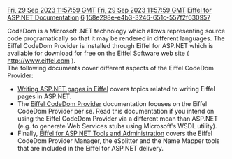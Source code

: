 [[Property:modification_date|Fri, 29 Sep 2023 11:57:59 GMT]]
[[Property:publication_date|Fri, 29 Sep 2023 11:57:59 GMT]]
[[Property:title|Eiffel for ASP.NET Documentation]]
[[Property:weight|6]]
[[Property:uuid|158e298e-e4b3-3246-651c-557f2f630957]]

{{Caution|This section concerns only Eiffel .NET Framework, and not .NETCore}}

CodeDom is a Microsoft .NET technology which allows representing source code programatically so that it may be rendered in different languages. The Eiffel CodeDom Provider is installed through Eiffel for ASP.NET which is available for download for free on the Eiffel Software web site ( [http://www.eiffel.com http://www.eiffel.com] ). <br/>
The following documents cover different aspects of the Eiffel CodeDom Provider: 
*  [[Writing ASP.NET pages in Eiffel|Writing ASP.NET pages in Eiffel]]  covers topics related to writing Eiffel pages in ASP.NET. 
* The [[The Eiffel CodeDom Provider|Eiffel CodeDom Provider]]  documentation focuses on the Eiffel CodeDom Provider per se. Read this documentation if you intend on using the Eiffel CodeDom Provider via a different mean than ASP.NET (e.g. to generate Web Services stubs using Microsoft's WSDL utility). 
* Finally, [[Eiffel for ASP.NET Tools and Administration|Eiffel for ASP.NET Tools and Administration]]  covers the Eiffel CodeDom Provider Manager, the eSplitter and the Name Mapper tools that are included in the Eiffel for ASP.NET delivery. 





